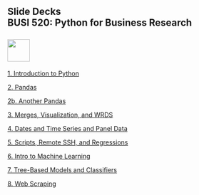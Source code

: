 ## Slide Decks<br>BUSI 520: Python for Business Research<br><br>![](RiceBusiness-transparent-logo-sm.png){height="50"}<br>


[1. Introduction to Python](01-Introduction_to_Python.slides.html){target="_blank"}

[2. Pandas](02-pandas.slides.html){target="_blank"}

[2b. Another Pandas](02b-Another_Intro_Pandas.slides.html){target="_blank"}

[3. Merges, Visualization, and WRDS](03-WRDS.slides.html){target="_blank"}

[4. Dates and Time Series and Panel Data](04-TimeSeries_Panel.slides.html){target="_blank"}

[5. Scripts, Remote SSH, and Regressions](05-Scripts_Regression.slides.html){target="_blank"}

[6. Intro to Machine Learning](06-IntroML.slides.html){target="_blank"}

[7. Tree-Based Models and Classifiers](07_Trees_Classification.slides.html){target="_blank"}

[8. Web Scraping](08-WebScraping.slides.html){target="_blank"}

